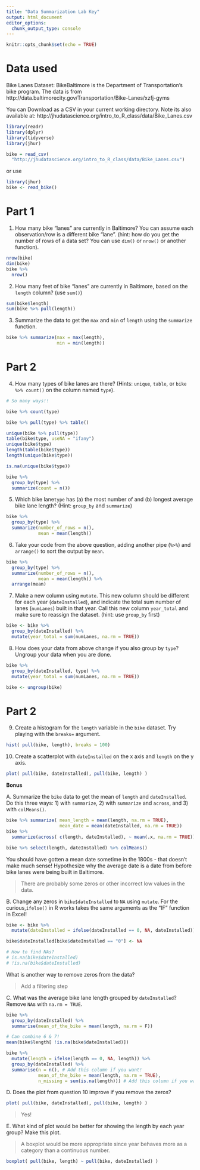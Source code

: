 ```yaml
---
title: "Data Summarization Lab Key"
output: html_document
editor_options: 
  chunk_output_type: console
---
```


```r
knitr::opts_chunk$set(echo = TRUE)
```

# Data used

Bike Lanes Dataset: BikeBaltimore is the Department of Transportation's bike program. 
The data is from http://data.baltimorecity.gov/Transportation/Bike-Lanes/xzfj-gyms

You can Download as a CSV in your current working directory.  Note its also available at: 	http://jhudatascience.org/intro_to_R_class/data/Bike_Lanes.csv 

```r
library(readr)
library(dplyr)
library(tidyverse)
library(jhur)

bike = read_csv(
  "http://jhudatascience.org/intro_to_R_class/data/Bike_Lanes.csv")
```

or use 
```r
library(jhur)
bike <- read_bike()
```

# Part 1

1. How many bike "lanes" are currently in Baltimore?  You can assume each observation/row is a different bike "lane".  (hint: how do you get the number of rows of a data set? You can use `dim()` or `nrow()` or another function).

```r
nrow(bike)
dim(bike)
bike %>% 
  nrow()
```

2. How many feet of bike "lanes" are currently in Baltimore, based on the `length` column? (use `sum()`)

```r
sum(bike$length)
sum(bike %>% pull(length))
```

3. Summarize the data to get the `max` and `min` of `length` using the `summarize` function.

```r
bike %>% summarize(max = max(length),
                   min = min(length))
```

# Part 2

4. How many types of bike lanes are there?   (Hints: `unique`, `table`, or `bike %>% count()` on the column named `type`).
   
```r
# So many ways!!

bike %>% count(type)

bike %>% pull(type) %>% table()

unique(bike %>% pull(type))
table(bike$type, useNA = "ifany")
unique(bike$type)
length(table(bike$type))
length(unique(bike$type))

is.na(unique(bike$type))

bike %>%
  group_by(type) %>% 
  summarize(count = n())
```

5. Which bike lane`type` has (a) the most number of and (b) longest average bike lane length? (Hint: `group_by` and `summarize`)

```r
bike %>% 
  group_by(type) %>% 
  summarize(number_of_rows = n(),
            mean = mean(length))
```

6. Take your code from the above question, adding another pipe (`%>%`) and `arrange()` to sort the output by `mean`.

```r
bike %>% 
  group_by(type) %>% 
  summarize(number_of_rows = n(),
            mean = mean(length)) %>% 
  arrange(mean)
```

7. Make a new column using `mutate`. This new column should be different for each year (`dateInstalled`), and indicate the total sum number of lanes (`numLanes`) built in that year. Call this new column `year_total` and make sure to reassign the dataset. (hint: use `group_by` first)

```r
bike <- bike %>% 
  group_by(dateInstalled) %>% 
  mutate(year_total = sum(numLanes, na.rm = TRUE))
```

8. How does your data from above change if you also group by `type`? Ungroup your data when you are done.

```r
bike %>% 
  group_by(dateInstalled, type) %>% 
  mutate(year_total = sum(numLanes, na.rm = TRUE))

bike <- ungroup(bike)
```

# Part 2

9. Create a histogram for the `length` variable in the `bike` dataset. Try playing with the `breaks=` argument.

```r
hist( pull(bike, length), breaks = 100)
```

10. Create a scatterplot with `dateInstalled` on the x axis and `length` on the y axis.

```r
plot( pull(bike, dateInstalled), pull(bike, length) )
```

**Bonus**

A. Summarize the `bike` data to get the mean of `length` and `dateInstalled`. Do this three ways: 1) with `summarize`, 2) with `summarize` and `across`, and 3) with `colMeans()`.

```r
bike %>% summarize( mean_length = mean(length, na.rm = TRUE),
                    mean_date = mean(dateInstalled, na.rm = TRUE))
bike %>% 
  summarize(across( c(length, dateInstalled), ~ mean(.x, na.rm = TRUE)))

bike %>% select(length, dateInstalled) %>% colMeans()
```

You should have gotten a mean date sometime in the 1800s - that doesn't make much sense! Hypothesize why the average date is a date from before bike lanes were being built in Baltimore.

> There are probably some zeros or other incorrect low values in the data.

B. Change any zeros in `bike$dateInstalled` to `NA` using `mutate`. For the curious,`ifelse()` in R works takes the same arguments as the "IF" function in Excel!

```r
bike <- bike %>% 
  mutate(dateInstalled = ifelse(dateInstalled == 0, NA, dateInstalled))

bike$dateInstalled[bike$dateInstalled == "0"] <- NA

# How to find NAs?
# is.na(bike$dateInstalled)
# !is.na(bike$dateInstalled)
```

What is another way to remove zeros from the data?

> Add a filtering step

C. What was the average bike lane length grouped by `dateInstalled`? Remove `NA`s with `na.rm = TRUE`.

```r
bike %>%
  group_by(dateInstalled) %>% 
  summarise(mean_of_the_bike = mean(length, na.rm = F))

# Can combine 6 & 7! 
mean(bike$length[ !is.na(bike$dateInstalled)])

bike %>% 
  mutate(length = ifelse(length == 0, NA, length)) %>% 
  group_by(dateInstalled) %>% 
  summarise(n = n(), # Add this column if you want!
            mean_of_the_bike = mean(length, na.rm = TRUE),
            n_missing = sum(is.na(length))) # Add this column if you want!
```

D. Does the plot from question 10 improve if you remove the zeros?

```r
plot( pull(bike, dateInstalled), pull(bike, length) )
```

> Yes!

E. What kind of plot would be better for showing the length by each year group? Make this plot.

> A boxplot would be more appropriate since year behaves more as a category than a continuous number.

```r
boxplot( pull(bike, length) ~ pull(bike, dateInstalled) )
```

